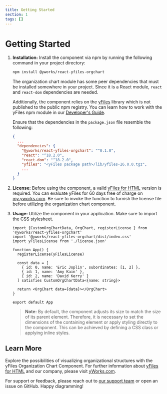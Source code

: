 ```yaml
---
title: Getting Started
section: 1
tags: []
---
```


# Getting Started

1. **Installation:**
   Install the component via npm by running the following command in your project directory:
   ```bash
   npm install @yworks/react-yfiles-orgchart
   ```

   The organization chart module has some peer dependencies that must be installed somewhere in your project. Since it is a React module, `react` and `react-dom` dependencies are needed.

   Additionally, the component relies on the [yFiles](https://www.yworks.com/yfiles-overview) library which is not published to the public npm registry. You can learn  how to work with the yFiles npm module in our [Developer's Guide](https://docs.yworks.com/yfileshtml/#/dguide/yfiles_npm_module).

   Ensure that the dependencies in the `package.json` file resemble the following:
   ```json
   {
     ...
     "dependencies": {
       "@yworks/react-yfiles-orgchart": "^0.1.0",
       "react": "^18.2.0",
       "react-dom": "^18.2.0",
       "yfiles": "<yFiles package path>/lib/yfiles-26.0.0.tgz",
       ...
     }
   }
   ```

2. **License:**
   Before using the component, a valid [yFiles for HTML](https://www.yworks.com/products/yfiles-for-html) version is required. You can evaluate yFiles for 60 days free of charge on [my.yworks.com](https://my.yworks.com/signup?product=YFILES_HTML_EVAL).
   Be sure to invoke the <TypeLink type="registerLicense" /> function to furnish the license file before utilizing the organization chart component.

3. **Usage:**
   Utilize the component in your application. Make sure to import the CSS stylesheet.

   ```tsx
   import {CustomOrgChartData, OrgChart, registerLicense } from '@yworks/react-yfiles-orgchart'
   import '@yworks/react-yfiles-orgchart/dist/index.css' 
   import yFilesLicense from './license.json'
   
   function App() {
     registerLicense(yFilesLicense)
      
     const data = [
       { id: 0, name: 'Eric Joplin', subordinates: [1, 2] },
       { id: 1, name: 'Amy Kain' },
       { id: 2, name: 'David Kerry' }
     ] satisfies CustomOrgChartData<{name: string}>
    
     return <OrgChart data={data}></OrgChart>
   }

   export default App
   ```

   > **Note:** By default, the <TypeLink type="OrgChart" /> component adjusts its size to match the size of its parent element. Therefore, it is necessary to set the dimensions of the containing element or apply styling directly to the <TypeLink type="OrgChart" /> component. This can be achieved by defining a CSS class or applying inline styles.

## Learn More

Explore the possibilities of visualizing organizational structures with the yFiles Organization Chart Component. For further information about [yFiles for HTML](https://www.yworks.com/yfiles-overview) and our company, please visit [yWorks.com](https://www.yworks.com).

For support or feedback, please reach out to [our support team](https://website.yworks.home/contact) or open an issue on GitHub. Happy diagramming!

